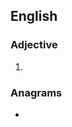 ==English==

===Adjective===
{{head|en|adjective superlative form}}

# {{en-superlative of|dire}}

===Anagrams===
* {{anagrams|en|a=deirst|disert|dister|driest|drites|redist|ridest|stride}}